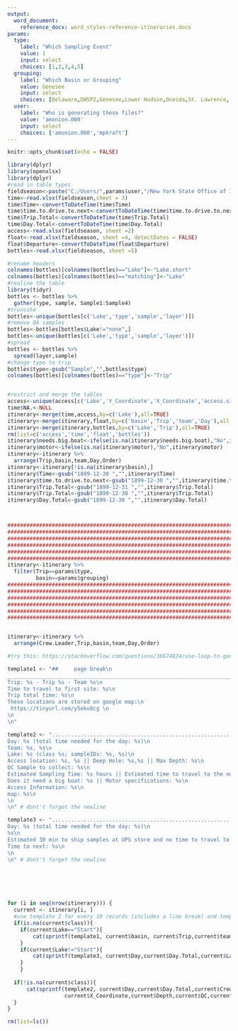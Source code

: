 ```yaml
---
output: 
  word_document:
    reference_docx: word_styles-reference-itineraries.docx
params:
  type: 
    label: "Which Sampling Event"
    value: 1
    input: select
    choices: [1,2,3,4,5]
  grouping:
    label: "Which Basin or Grouping"
    value: Genesee
    input: select
    choices: [Delaware,DWSP2,Genesee,Lower Hudson,Oneida,St. Lawrence, Oneida]
  user:
    label: "Who is generating these files?"
    value: 'amonion.000'
    input: select
    choices: ['amonion.000','mpkraft']
---
```


```r

knitr::opts_chunk$set(echo = FALSE)
```

```r
library(dplyr)
library(openxlsx)
library(dplyr)
#read in table types
fieldseason<-paste("C:/Users/",params$user,"/New York State Office of Information Technology Services/LMAS - LCI/LCI.Field.Season.xlsx",sep="")
time<-read.xlsx(fieldseason,sheet = 3)
time$Time<-convertToDateTime(time$Time)
time$time.to.drive.to.next<-convertToDateTime(time$time.to.drive.to.next)
time$Trip.Total<-convertToDateTime(time$Trip.Total)
time$Day.Total<-convertToDateTime(time$Day.Total)
access<-read.xlsx(fieldseason, sheet =2)
float<-read.xlsx(fieldseason, sheet =4, detectDates = FALSE)
float$Departure<-convertToDateTime(float$Departure)
bottles<-read.xlsx(fieldseason, sheet =5)

#rename headers
colnames(bottles)[colnames(bottles)=="Lake"]<-"Lake.short"
colnames(bottles)[colnames(bottles)=="matching"]<-"Lake"
#realine the table
library(tidyr)
bottles <- bottles %>% 
  gather(type, sample, Sample1:Sample4)
#truncate
bottles<-unique(bottles[c('Lake','type','sample','layer')])
#remove QA samples
bottles<-bottles[bottles$Lake!="none",]
bottles<-unique(bottles[c('Lake','type','sample','layer')])
#spread
bottles <- bottles %>% 
  spread(layer,sample)
#change type to trip
bottles$type<-gsub("Sample","",bottles$type)
colnames(bottles)[colnames(bottles)=="type"]<-"Trip"


#restrict and merge the tables
access<-unique(access[c('Lake','Y_Coordinate','X_Coordinate','access.site_lat','access.site_lon','Access','needs.big.boat','motor','Depth','map')])
time$NA.<-NULL
itinerary<-merge(time,access,by=c('Lake'),all=TRUE)
itinerary<-merge(itinerary,float,by=c('basin','Trip','team','Day'),all = TRUE)
itinerary<-merge(itinerary,bottles,by=c('Lake','Trip'),all=TRUE)
rm(list=c('access','time','float','bottles'))
itinerary$needs.big.boat<-ifelse(is.na(itinerary$needs.big.boat),"No",itinerary$needs.big.boat)
itinerary$motor<-ifelse(is.na(itinerary$motor),"No",itinerary$motor)
itinerary<-itinerary %>% 
  arrange(Trip,basin,team,Day,Order)
itinerary<-itinerary[!is.na(itinerary$basin),]
itinerary$Time<-gsub("1899-12-30 ","",itinerary$Time)
itinerary$time.to.drive.to.next<-gsub("1899-12-30 ","",itinerary$time.to.drive.to.next)
itinerary$Trip.Total<-gsub("1899-12-31 ","",itinerary$Trip.Total)
itinerary$Trip.Total<-gsub("1899-12-30 ","",itinerary$Trip.Total)
itinerary$Day.Total<-gsub("1899-12-30 ","",itinerary$Day.Total)



#################################################################################################################
#################################################################################################################
#################################################################################################################
#################################################################################################################
#################################################################################################################
#################################################################################################################
itinerary<-itinerary %>% 
  filter(Trip==params$type,
         basin==params$grouping)
#################################################################################################################
#################################################################################################################
#################################################################################################################
#################################################################################################################
#################################################################################################################
#################################################################################################################


itinerary<-itinerary %>% 
  arrange(Crew.Leader,Trip,basin,team,Day,Order)

```


```r
#try this: https://stackoverflow.com/questions/36674824/use-loop-to-generate-section-of-text-in-rmarkdown

template1 <- "##     page break\n
______________________________________________________________________________________\n
Trip: %s - Trip %s - Team %s\n
Time to travel to first site: %s\n
Trip total time: %s\n
These locations are stored on google map:\n
 https://tinyurl.com/y5eku8cg \n
\n
\n" 

template2 <- "......................................................................................\n
Day: %s (total time needed for the day: %s)\n
Team: %s, %s\n
Lake: %s (class %s; sampleIDs: %s, %s)\n
Access location: %s, %s || Deep Hole: %s,%s || Max Depth: %s\n
QC Sample to collect: %s\n
Estimated Sampling Time: %s hours || Estimated time to travel to the next site: %s\n
Does it need a big boat: %s || Motor specifications: %s\n
Access Information: %s\n
map: %s\n
\n
\n" # dont't forget the newline

template3 <- "......................................................................................\n
Day: %s (total time needed for the day: %s)\n
%s\n
Estimated 30 min to ship samples at UPS store and no time to travel to the hotel. \n
Time to next: %s\n
\n
\n" # dont't forget the newline






for (i in seq(nrow(itinerary))) {
  current <- itinerary[i, ]
  #use template 2 for every 10 records (includes a line break) and template 1 for all others
  if(is.na(current$class)){
    if(current$Lake=="Start"){
        cat(sprintf(template1, current$basin, current$Trip,current$team,current$time.to.drive.to.next,current$Trip.Total))
    }
    if(current$Lake!="Start"){
        cat(sprintf(template3, current$Day,current$Day.Total,current$Lake,current$time.to.drive.to.next))
    }
    }
  
  if(!is.na(current$class)){
      cat(sprintf(template2, current$Day,current$Day.Total,current$Crew.Leader,current$Crew.Members,current$Lake, current$class,current$epi,current$hyp,current$access.site_lat,current$access.site_lon,current$Y_Coordinate,
                  current$X_Coordinate,current$Depth,current$QC,current$Time, current$time.to.drive.to.next, current$needs.big.boat, current$motor, current$Access,current$map))
  }
}

rm(list=ls())
```
